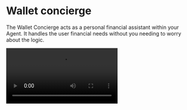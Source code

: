 
# Wallet concierge

The Wallet Concierge acts as a personal financial assistant within your Agent. It handles the user financial needs without you needing to worry about the logic.

<Video src="/videos/concierge.mp4" />

> As seen in this [tweet](https://x.com/xmtp_/status/1867254407819415653)

## Features

### Balance

Simply ask the concierge to check your balance, and it will provide you with the current amount in your wallet. For example, you can say:

```plaintext
Hey, check my balance.
```

The concierge will respond with your current balance.

```typescript
// Balance checking implementation
if (skill === "balance") {
  const { balance } = await walletService.checkBalance(sender.address);
  await context.send({
    message: `Your agent wallet has a balance of $${balance}`,
    originalMessage: context.message,
  });
}
```

### Funding

You can request to add funds to your wallet. If you try to exceed the maximum limit, the concierge will notify you. For instance, you might say:

```plaintext
Can you add 5 USDC to my wallet?
```

The concierge will handle the transaction.

```typescript
// Funding logic
async function fund(context: Context, amount: number) {
  if (Number(balance) === 10) {
    await context.send({
      message: "You have maxed out your funds. Max 10 USDC.",
      receivers: [context.message.sender.address],
      originalMessage: context.message,
    });
    return false;
  }

  let onRampURL = await walletService.onRampURL(
    amount,
    walletData.agent_address,
  );
  const url = baselinks.paymentLink(
    walletData.agent_address,
    amount,
    onRamp ? onRampURL : undefined,
  );
  await context.send({
    message: url,
    originalMessage: context.message,
  });
}
```

### Transfers

You can instruct the concierge to transfer funds to another user. If your balance is insufficient, it will inform you. For example, you might say:

```plaintext
Please send 5 USDC to @username.
```

The concierge will execute the transfer.

```typescript
// Transfer implementation
if (skill === "transfer") {
  const { balance } = await walletService.checkBalance(sender.address);
  if (balance === 0) {
    await context.send({
      message: "You have no funds to transfer.",
      originalMessage: context.message,
      typeId: "reply",
    });
    return;
  }

  await context.send({
    message: `Transferring ${amount} USDC to ${recipient?.preferredName}`,
    originalMessage: context.message,
  });
  const tx = await walletService.transfer(
    sender.address,
    recipient?.address as string,
    amount,
  );
}
```

### Swaps

You can instruct the concierge to swap tokens from one type to another. For example, you might say:

```plaintext
Please swap 0.1 ETH to USDC.
```

The concierge will execute the swap.

```typescript
// Swap implementation
if (skill === "swap") {
  await walletService.swap(sender.address, fromToken, toToken, amount);
  await context.send({
    message: "Swap completed",
    originalMessage: context.message,
  });
  return;
}
```

### Notifications

After a transaction, the concierge will notify you with a receipt and update your balance. It will also inform the recipient if they are on XMTP. For example, after sending funds, you will receive a message confirming the transaction and your new balance.

```typescript
// Smart notifications
await notifyUser(context, sender.address, recipient?.address, tx, amount);
```

## Installation

Concierge is a [Skill](/overview#skills) already included in Message Kit.

```tsx
// [!include ~/../../templates/paymentagent/src/index.ts]
```

## Wallet Service

Wallet Service is a plugin that manages the Concierge uses for performing gasless transactions on behalf of the user.

- Gasless
- Onramp
- Offramp
- Swaps
- Transfers

Learn more about the [Wallet Service](/plugins/cdp).
